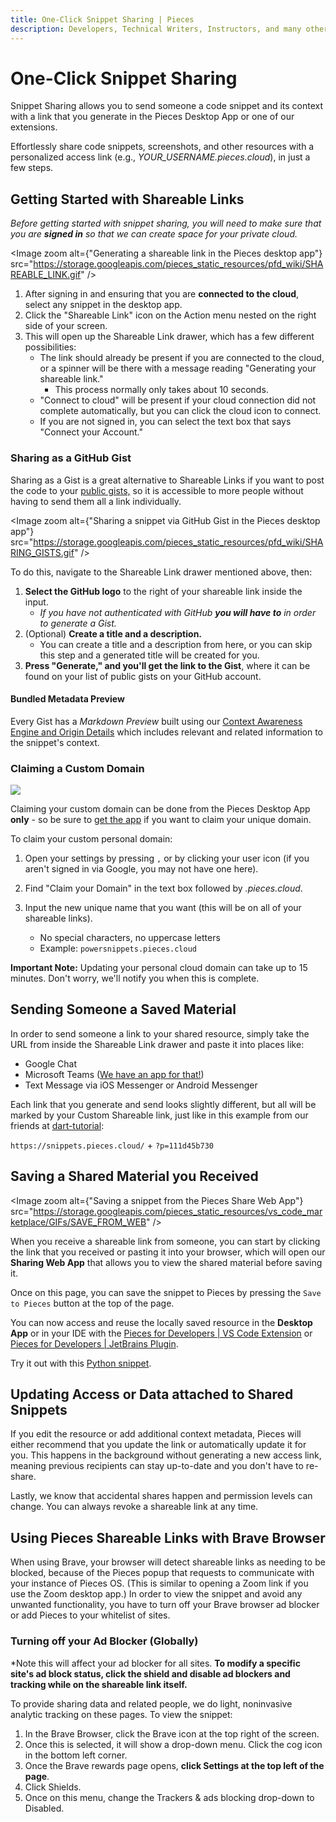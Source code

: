```yaml
---
title: One-Click Snippet Sharing | Pieces
description: Developers, Technical Writers, Instructors, and many others constantly share developer materials, but adding in relevant context makes this engagement much more impactful.
---
```


<link rel="canonical" href="https://docs.pieces.app/features/one-click-snippet-sharing" />

# One-Click Snippet Sharing
Snippet Sharing allows you to send someone a code snippet and its context with a link that you generate in the Pieces Desktop App or one of our extensions.

Effortlessly share code snippets, screenshots, and other resources with a personalized access link (e.g., _YOUR_USERNAME.pieces.cloud_), in just a few steps.

## Getting Started with Shareable Links
_Before getting started with snippet sharing, you will need to make sure that you are **signed in** so that we can create space for your private cloud._

<Image zoom alt={"Generating a shareable link in the Pieces desktop app"} src="https://storage.googleapis.com/pieces_static_resources/pfd_wiki/SHAREABLE_LINK.gif" />

1. After signing in and ensuring that you are **connected to the cloud**, select any snippet in the desktop app.
2. Click the "Shareable Link" icon on the Action menu nested on the right side of your screen.
3. This will open up the Shareable Link drawer, which has a few different possibilities:
    - The link should already be present if you are connected to the cloud, or a spinner will be there with a message reading "Generating your shareable link."
        - This process normally only takes about 10 seconds.
    - "Connect to cloud" will be present if your cloud connection did not complete automatically, but you can click the cloud icon to connect.
    - If you are not signed in, you can select the text box that says "Connect your Account."

### Sharing as a GitHub Gist
Sharing as a Gist is a great alternative to Shareable Links if you want to post the code to your [public gists,](/product-highlights-and-benefits/import-gists-from-github) so it is accessible to more people without having to send them all a link individually.

<Image zoom alt={"Sharing a snippet via GitHub Gist in the Pieces desktop app"} src="https://storage.googleapis.com/pieces_static_resources/pfd_wiki/SHARING_GISTS.gif" />

To do this, navigate to the Shareable Link drawer mentioned above, then:

1. **Select the GitHub logo** to the right of your shareable link inside the input.
    - _If you have not authenticated with GitHub **you will have to** in order to generate a Gist._
2. (Optional) **Create a title and a description.**
    - You can create a title and a description from here, or you can skip this step and a generated title will be created for you.
3. **Press "Generate," and you'll get the link to the Gist**, where it can be found on your list of public gists on your GitHub account.

#### Bundled Metadata Preview
Every Gist has a _Markdown Preview_ built using our <a target="_blank" href="{{ links.internal.context_awareness_engine.origin_details }}">Context Awareness Engine and Origin Details</a> which includes relevant and related information to the snippet's context.

### Claiming a Custom Domain
<Image zoom src="https://storage.googleapis.com/pieces_static_resources/pfd_wiki/CUSTOM_SUBDOMAIN.gif" />

Claiming your custom domain can be done from the Pieces Desktop App **only** - so be sure to [get the app](/installtion-getting-started/what-am-i-installing) if you want to claim your unique domain.

To claim your custom personal domain:
1. Open your settings by pressing ` , ` or by clicking your user icon (if you aren't signed in via Google, you may not have one here).
2. Find "Claim your Domain" in the text box followed by _.pieces.cloud_.
3. Input the new unique name that you want (this will be on all of your shareable links).

    - No special characters, no uppercase letters
    - Example: ` powersnippets.pieces.cloud `

**Important Note:** Updating your personal cloud domain can take up to 15 minutes. Don't worry, we'll notify you when this is complete.

## Sending Someone a Saved Material
In order to send someone a link to your shared resource, simply take the URL from inside the Shareable Link drawer and paste it into places like:
- Google Chat
- Microsoft Teams ([We have an app for that!](/extensions-plugins/teams))
- Text Message via iOS Messenger or Android Messenger

Each link that you generate and send looks slightly different, but all will be marked by your Custom Shareable link, just like in this example from our friends at [dart-tutorial](https://dart-tutorial.com):

`https://snippets.pieces.cloud/` + `?p=111d45b730`

## Saving a Shared Material you Received
<Image zoom alt={"Saving a snippet from the Pieces Share Web App"} src="https://storage.googleapis.com/pieces_static_resources/vs_code_marketplace/GIFs/SAVE_FROM_WEB" />

When you receive a shareable link from someone, you can start by clicking the link that you received or pasting it into your browser, which will open our **Sharing Web App** that allows you to view the shared material before saving it.

Once on this page, you can save the snippet to Pieces by pressing the ` Save to Pieces ` button at the top of the page.

You can now access and reuse the locally saved resource in the **Desktop App** or in your IDE with the <a target="_blank" href="{{ links.extensions.vscode }}">Pieces for Developers | VS Code Extension</a> or <a target="_blank" href="{{ links.extensions.jetbrains }}">Pieces for Developers | JetBrains Plugin</a>.

Try it out with this [Python snippet](https://python.pieces.cloud/?p=8711459369).

## Updating Access or Data attached to Shared Snippets
If you edit the resource or add additional context metadata, Pieces will either recommend that you update the link or automatically update it for you. This happens in the background without generating a new access link, meaning previous recipients can stay up-to-date and you don't have to re-share.

Lastly, we know that accidental shares happen and permission levels can change. You can always revoke a shareable link at any time.

## Using Pieces Shareable Links with Brave Browser

When using Brave, your browser will detect shareable links as needing to be blocked, because of the Pieces popup that requests to communicate with your instance of Pieces OS. (This is similar to opening a Zoom link if you use the Zoom desktop app.) In order to view the snippet and avoid any unwanted functionality, you have to turn off your Brave browser ad blocker or add Pieces to your whitelist of sites.

### Turning off your Ad Blocker (Globally)

*Note this will affect your ad blocker for all sites. **To modify a specific site's ad block status, click the shield and disable ad blockers and tracking while on the shareable link itself.**

To provide sharing data and related people, we do light, noninvasive analytic tracking on these pages. To view the snippet: 

1. In the Brave Browser, click the Brave icon at the top right of the screen. 
2. Once this is selected, it will show a drop-down menu. Click the cog icon in the bottom left corner.
3. Once the Brave rewards page opens, **click Settings at the top left of the page**.
4. Click Shields.
5. Once on this menu, change the Trackers & ads blocking drop-down to Disabled.
